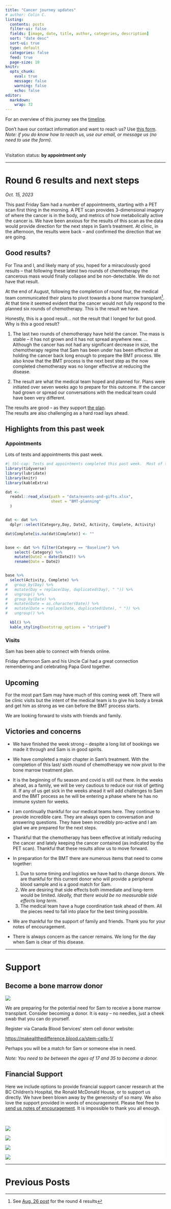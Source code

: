 ```yaml
---
title: "Cancer journey updates"
# author: Colin C.
listing:
  contents: posts
  filter-ui: false
  fields: [image, date, title, author, categories, description]
  sort: "date desc"
  sort-ui: true
  type: default
  categories: false
  feed: true
  page-size: 10
knitr: 
  opts_chunk: 
    eval: true
    message: false
    warning: false
    echo: false
editor: 
  markdown: 
    wrap: 72
---
```


For an overview of this journey see the [timeline](./timeline.html).

Don't have our contact information and want to reach us? Use [this
form](/contact.html). <br />*Note: if you do know how to reach us, use
our email, or message us (no need to use the form).*

<br/> Visitation status: **by appointment only**

------------------------------------------------------------------------





# Round 6 results and next steps

_Oct. 15, 2023_

This past Friday Sam had a number of appointments, starting with a PET
scan first thing in the morning. A PET scan provides 3-dimensional
imagery of where the cancer is in the body, and metrics of how
metabolically active the cancer is. We have been anxious for the results
of this scan as the data would provide direction for the next steps in
Sam's treatment. At clinic, in the afternoon, the results were back --
and confirmed the direction that we are going.

## Good results?

For Tina and I, and likely many of you, hoped for a miraculously good
results -- that following these latest two rounds of chemotherapy the
cancerous mass would finally collapse and be non-detectable. We do not
have that result.

At the end of August, following the completion of round four, the
medical team communicated their plans to pivot towards a bone marrow
transplant[^1]. At that time it seemed evident that the cancer would not
fully respond to the planned six rounds of chemotherapy. This is the
result we have.

[^1]: See [Aug. 26
    post](/posts/2308/2023-08-26_results-and-recommendations.qmd) for
    the round 4 results

Honestly, this is a good result... not the result that I longed for but
good. Why is this a good result?

1.  The last two rounds of chemotherapy have held the cancer. The mass
    is stable -- it has not grown and it has not spread anywhere new.
    ... Although the cancer has not had any significant decrease in size, the
    chemotherapy regime that Sam has been under has been effective at
    holding the cancer back long enough to prepare the BMT process.  We also know that the BMT process is the next best step as the now completed chemotherapy was no longer effective at reducing the disease.

2.  The result are what the medical team hoped and planned for. Plans
    were initiated over seven weeks ago to prepare for this outcome.
    If the cancer had grown or spread our conversations with the medical
    team could have been very different.

The results are good -- as they support [the plan](/plan.qmd).\
The results are also challenging as a hard road lays ahead.

## Highlights from this past week

### Appointments

Lots of tests and appointments this past week.

```r
#| tbl-cap: Tests and appointments completed this past week.  Most of these were to create baseline measurements of Sam before starting the BMT treatment protocols. 
library(tidyverse)
library(lubridate)
library(knitr)
library(kableExtra)

dat <- 
  readxl::read_xlsx(path = "data/events-and-gifts.xlsx",
                    sheet = "BMT-planning"
  )


dat <- dat %>% 
  dplyr::select(Category,Day, Date2, Activity, Complete, Activity)

dat$Complete[is.na(dat$Complete)] <- ""


base <- dat %>% filter(Category == "Baseline") %>% 
    select(-Category) %>% 
    mutate(Date2 = date(Date2)) %>% 
    rename(Date = Date2)


base %>%
  select(Activity, Complete) %>% 
#   group_by(Day) %>% 
#   mutate(Day = replace(Day, duplicated(Day), " ")) %>% 
#   ungroup() %>% 
#   group_by(Date) %>% 
#   mutate(Date = as.character(Date)) %>% 
#   mutate(Date = replace(Date, duplicated(Date), " ")) %>% 
#   ungroup() %>% 

  kbl() %>% 
  kable_styling(bootstrap_options = "striped")


```

### Visits

Sam has been able to connect with friends online.

Friday afternoon Sam and his Uncle Cal had a great connection
remembering and celebrating Papa Gord together.

## Upcoming

For the most part Sam may have much of this coming week off. There will
be clinic visits but the intent of the medical team is to give his body
a break and get him as strong as we can before the BMT process starts.

We are looking forward to visits with friends and family.

## Victories and concerns

-   We have finished the week strong -- despite a long list of bookings
    we made it through and Sam is in good spirits.

-   We have completed a major chapter in Sam's treatment. With the
    completion of this last/ sixth round of chemotherapy we now pivot to
    the bone marrow treatment plan.

-   It is the beginning of flu season and covid is still out there. In
    the weeks ahead, as a family, we will be very cautious to reduce our
    risk of getting ill. If any of us get sick in the weeks ahead it
    will add challenges to Sam and the BMT process as he will be
    entering a phase where he has no immune system for weeks.

-   I am continually thankful for our medical teams here. They continue
    to provide incredible care. They are always open to conversation and
    answering questions. They have been incredibly pro-active and I am
    glad we are prepared for the next steps.

-   Thankful that the chemotherapy has been effective at initially
    reducing the cancer and lately keeping the cancer contained (as
    indicated by the PET scan). Thankful that these results allow us to
    move forward.

-   In preparation for the BMT there are numerous items that need to
    come together:

    1.  Due to some timing and logistics we have had to change donors.
        We are thankful for this current donor who will provide a
        peripheral blood sample and is a good match for Sam.
    2.  We are desiring that side effects both immediate and long-term
        would be limited. *Ideally, that there would be no measurable
        side effects long term*.
    3.  The medical team have a huge coordination task ahead of them.
        All the pieces need to fall into place for the best timing
        possible.

-   We are thankful for the support of family and friends. Thank you for
    your notes of encouragement.

-   There is always concern as the cancer remains. We long for the day
    when Sam is clear of this disease.


------------------------------------------------------------------------

# Support

:::callout-important
## Become a bone marrow donor

[![](https://www.blood.ca/themes/custom/cbs_bootstrap_sass/CBS_Logo_descriptors_RGB-WhiteBG.svg){style="max-width:80%}](https://makeallthedifference.blood.ca/stem-cells-1/)

We are preparing for the potential need for Sam to receive a bone marrow transplant.  Consider becoming a donor.  It is easy -- no needles, just a cheek swab that you can do yourself.  

Register via Canada Blood Services' stem cell donor website: 

[https://makeallthedifference.blood.ca/stem-cells-1/](https://makeallthedifference.blood.ca/stem-cells-1/)

Perhaps you will be a match for Sam or someone else in need.  

_Note: You need to be between the ages of 17 and 35 to become a donor._
:::




## Financial Support

Here we include options to provide financial support cancer research at
the BC Children's Hospital, the Ronald McDonald House, or to support us
directly. We have been blown away by the generosity of so many. We also
love the support provided in words of encouragement. Please feel free to
[send us notes of encouragement](contact.html). It is impossible to
thank you all enough.

::: {.support-container style="background-color: #fff"}

::: {.support layout-ncol="2" style="background-color: #fff; padding-top:1.4em; padding-right:2em"}
[![](/img/bc-childrens_logo.png)](http://www.bcchildrens.ca/donate) 

[![](https://samsstory.s3.ca-central-1.amazonaws.com/donate-button.png)](https://gofund.me/e060f5b6)



[![](https://samsstory.s3.ca-central-1.amazonaws.com/rmdhbc.png)](https://rmhbc.ca)

[![](https://www.friendsofchildren.ca/application/themes/foc/images/logo.png)](https://www.friendsofchildren.ca)

:::
:::


------------------------------------------------------------------------

# Previous Posts
